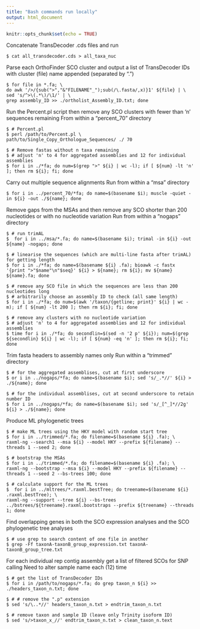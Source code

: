 ---
title: "Bash commands run locally"
output: html_document
---

```{r setup, include=FALSE}
knitr::opts_chunk$set(echo = TRUE)
```

Concatenate TransDecoder .cds files and run 
```{console}
$ cat all_transdecoder.cds > all_taxa_nuc
```

Parse each OrthoFinder SCO cluster and output a list of TransDecoder IDs with cluster (file) name appended (separated by ".")
```{console}
$ for file in *.fa; \
do awk '/>/{sub(">","&"FILENAME"_");sub(/\.fasta/,x)}1' ${file} | \
sed 's/^>\(.*\)/\1/' | \
grep assembly_ID >> ./ortholist_Assembly_ID.txt; done
```

Run the Percent.pl script then remove any SCO clusters with fewer than 'n' sequences remaining
From within a "percent_70" directory
```{console}
$ # Percent.pl
$ perl /path/to/Percent.pl \
path/to/Single_Copy_Orthologue_Sequences/ ./ 70 

$ # Remove fastas without n taxa remaining 
$ # adjust 'n' to 4 for aggregated assemblies and 12 for individual assemblies
$ for i in ./*fa; do num=$(grep ">" ${i} | wc -l); if [ ${num} -lt 'n' ]; then rm ${i}; fi; done
```

Carry out multiple sequence alignments
Run from within a "msa" directory
```{console}
$ for i in ../percent_70/*fa; do name=$(basename $i); muscle -quiet -in ${i} -out ./${name}; done
```

Remove gaps from the MSAs and then remove any SCO shorter than 200 nucleotides or with no nucleotide variation
Run from within a "nogaps" directory
```{console}
$ # run trimAL
$  for i in ../msa/*.fa; do name=$(basename $i); trimal -in ${i} -out ${name} -nogaps; done

$ # linearise the sequences (which are multi-line fasta after trimAL) for getting length
$ for i in ./*fa; do name=$(basename ${i} .fa); bioawk -c fastx '{print ">"$name"\n"$seq}' ${i} > ${name}; rm ${i}; mv ${name} ${name}.fa; done
  
$ # remove any SCO file in which the sequences are less than 200 nucleotides long 
$ # arbitrarily choose an assembly ID to check (all same length)
$ for i in ./*fa; do num=$(awk '/taxon/{getline; print}' ${i} | wc -m); if [ ${num} -lt 200 ]; then rm ${i}; fi; done

$ # remove any clusters with no nucleotide variation 
$ # adjust 'n' to 4 for aggregated assemblies and 12 for individual assemblies
$ time for i in ./*fa; do secondlin=$(sed -n '2 p' ${i}); num=$(grep ${secondlin} ${i} | wc -l); if [ ${num} -eq 'n' ]; then rm ${i}; fi; done
```

Trim fasta headers to assembly names only
Run within a "trimmed" directory
```{console}
$ # for the aggregated assemblises, cut at first underscore
$ or i in ../nogaps/*fa; do name=$(basename $i); sed 's/_.*//' ${i} > ./${name}; done 

$ # for the individual assemblises, cut at second underscore to retain number ID
$ for i in ../nogaps/*fa; do name=$(basename $i); sed 's/_[^_]*//2g' ${i} > ./${name}; done
```

Produce ML phylogenetic trees
```{console}
$ # make ML trees using the HKY model with random start tree
$ for i in ../trimmed/*.fa; do filename=$(basename ${i} .fa); \
raxml-ng --search1 --msa ${i} --model HKY --prefix ${filename} --threads 1 --seed 2; done

$ # bootstrap the MSAs
$ for i in ../trimmed/*.fa; do filename=$(basename ${i} .fa); \
raxml-ng --bootstrap --msa ${i} --model HKY --prefix ${filename} --threads 1 --seed 2 --bs-trees 100; done
  
$ # calculate support for the ML trees
$  for i in ../mltrees/*.raxml.bestTree; do treename=$(basename ${i} .raxml.bestTree); \
raxml-ng --support --tree ${i} --bs-trees ../bstrees/${treename}.raxml.bootstraps --prefix ${treename} --threads 1; done
```

Find overlapping genes in both the SCO expression analyses and the SCO phylogenetic tree analyses
```{console}
$ # use grep to search content of one file in another
$ grep -Ff taxonA-taxonB_group_expression.txt taxonA-taxonB_group_tree.txt

```

For each individual rep contig assembly get a list of filtered SCOs for SNP calling
Need to alter sample name each (12) time 
```{console}
$ # get the list of TransDecoder IDs
$ for i in /path/to/nogaps/*.fa; do grep taxon_n ${i} >> ./headers_taxon_n.txt; done

$ # # remove the ".p" extension
$ sed 's/\..*//' headers_taxon_n.txt > endtrim_taxon_n.txt

$ # remove taxon and sample ID (leave only Trinity isoform ID)
$ sed 's/>taxon_x_//' endtrim_taxon_n.txt > clean_taxon_n.text
```
